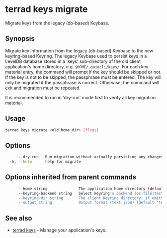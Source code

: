 

# terrad keys migrate

Migrate keys from the legacy (db-based) Keybase. 

## Synopsis

Migrate key information from the legacy (db-based) Keybase to the new keyring-based Keyring. The legacy Keybase used to persist keys in a LevelDB database stored in a 'keys' sub-directory of the old client application's home directory, e.g. `$HOME/.gaiacli/keys/`.
For each key material entry, the command will prompt if the key should be skipped or not. If the key is not to be skipped, the passphrase must be entered. The key will only be migrated if the passphrase is correct. Otherwise, the command will exit and migration must be repeated.

<Admonition type="caution">

It is recommended to run in 'dry-run' mode first to verify all key migration material.

</Admonition>

## Usage

```sh Terrad
terrad keys migrate <old_home_dir> [flags]
```

## Options

```sh Terrad
      --dry-run   Run migration without actually persisting any changes to the new Keybase
  -h, --help      help for migrate
```

## Options inherited from parent commands

```sh Terrad
      --home string              The application home directory (default "terra")
      --keyring-backend string   Select keyring's backend (os|file|test) (default "os")
      --keyring-dir string       The client Keyring directory; if omitted, the default 'home' directory will be used
      --output string            Output format (text|json) (default "text")
```

## See also

* [terrad keys](./terrad_keys.mdx)	 - Manage your application's keys. 



